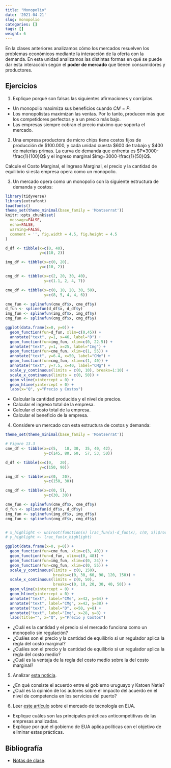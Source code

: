 ```yaml
---
title: "Monopolio"
date: '2021-04-21'
slug: monopolio
categories: []
tags: []
weight: 6
---
```



<style>
.twitter-tweet {
  margin: 0 auto;
}

</style>

En la clases anteriores analizamos cómo los mercados resuelven los problemas económicos mediante la interacción de la oferta con la demanda. En esta unidad analizamos las distintas formas en qué se puede dar esta interacción según el __poder de mercado__ que tienen consumidores y productores.


## Ejercicios


1. Explique porqué son falsas las siguientes afirmaciones y corríjalas.
- Un monopolio maximiza sus beneficios cuando $CM = P$.
- Los monopolistas maximizan las ventas. Por lo tanto, producen más que los competidores perfectos y a un precio más bajo.
- Las empresas siempre cobran el precio máximo que soporta el mercado.

2. Una empresa productora de micro chips tiene costos fijos de producción de $100.000, y cada unidad cuesta $600 de trabajo y $400 de materias primas. La curva de demanda que enfrenta es $P=3000-\frac{1}{100}Q$ y el ingreso marginal $Img=3000-\frac{1}{50}Q$. 

Calcule el Costo Marginal, el Ingreso Marginal, el precio y la cantidad de equilibrio si esta empresa opera como un monopolio. 

3. Un mercado opera como un monopolio con la siguiente estructura de demanda y costos:

```r
library(tidyverse)
library(extrafont)
loadfonts()
theme_set(theme_minimal(base_family = 'Montserrat'))
knitr::opts_chunk$set(
  message=FALSE, 
  echo=FALSE,
  warning=FALSE,
  comment = '', fig.width = 4.5, fig.height = 4.5
)


```

```r

d_df <- tibble(x=c(0, 40), 
               y=c(10, 2))

img_df <- tibble(x=c(0, 20),
               y=c(10, 2))

cmg_df <- tibble(x=c(2, 20, 30, 40),
                 y=c(1.1, 2, 4, 7))

cme_df <- tibble(x=c(0, 10, 20, 30, 50),
                 y=c(8, 5, 4, 4, 6))

cme_fun <- splinefun(cme_df$x, cme_df$y)
d_fun <- splinefun(d_df$x, d_df$y)
img_fun <- splinefun(img_df$x, img_df$y)
cmg_fun <- splinefun(cmg_df$x, cmg_df$y)

ggplot(data.frame(x=0, y=0)) + 
  geom_function(fun=d_fun, xlim=c(0,45)) +
  annotate("text", y=1, x=46, label="D") +
  geom_function(fun=img_fun, xlim=c(0, 22.5)) +
  annotate("text", y=1, x=25, label="Img") +
  geom_function(fun=cme_fun, xlim=c(1, 55)) +
  annotate("text", y=6.4, x=50, label="CMe") +
  geom_function(fun=cmg_fun, xlim=c(1, 40)) +
  annotate("text", y=7.5, x=40, label="CMg") +
  scale_y_continuous(limits = c(0, 10), breaks=1:10) +
  scale_x_continuous(limits = c(0, 50)) +
  geom_vline(xintercept = 0) +
  geom_hline(yintercept = 0) +
  labs(x="Q", y="Precio y Costos")
```


- Calcular la cantidad producida y el nivel de precios.
- Calcular el ingreso total de la empresa.
- Calcular el costo total de la empresa.
- Calcular el beneficio de la empresa.

4. Considere un mercado con esta estructura de costos y demanda:

```r


theme_set(theme_minimal(base_family = 'Montserrat'))

# Figure 13.3
cme_df <- tibble(x=c(5,   18, 30,  35, 40, 42), 
                 y=c(145, 80, 60,  57, 53, 50))

d_df <- tibble(x=c(0,   20),
               y=c(150, 90))

img_df <- tibble(x=c(0,  20),
                 y=c(150, 30))

cmg_df <- tibble(x=c(0, 5),
                 y=c(30, 30))

cme_fun <- splinefun(cme_df$x, cme_df$y)
d_fun <- splinefun(d_df$x, d_df$y)
img_fun <- splinefun(img_df$x, img_df$y)
cmg_fun <- splinefun(cmg_df$x, cmg_df$y)


# x_highlight <- uniroot(function(x) lrac_fun(x)-d_fun(x), c(0, 5))$root
# y_highlight <- lrac_fun(x_highlight)

ggplot(data.frame(x=0, y=0)) + 
  geom_function(fun=cme_fun, xlim=c(3, 40)) +
  geom_function(fun=d_fun, xlim=c(0, 48)) +
  geom_function(fun=img_fun, xlim=c(0, 24)) +
  geom_function(fun=cmg_fun, xlim=c(0, 55)) +
  scale_y_continuous(limits = c(0, 150),
                     breaks=c(0, 30, 60, 90, 120, 150)) +
  scale_x_continuous(limits = c(0, 50),
                     breaks=c(0, 10, 20, 30, 40, 50)) +
  geom_vline(xintercept = 0) +
  geom_hline(yintercept = 0) +
  annotate("text", label="CMe", x=42, y=64) +
  annotate("text", label="CMg", x=42, y=38) +
  annotate("text", label="D", x=50, y=8) +
  annotate("text", label="Img", x=28, y=8) +
  labs(title="", x="Q", y="Precio y Costos")

```

- ¿Cuál es la cantidad y el precio si el mercado funciona como un monopolio sin regulación?
- ¿Cuáles son el precio y la cantidad de equilibrio si un regulador aplica la regla del costo marginal?
- ¿Cuáles son el precio y la cantidad de equilibrio si un regulador aplica la regla del costo medio?
- ¿Cuál es la ventaja de la regla del costo medio sobre la del costo marginal?

5. Analizar [esta noticia](katoen_el_pais.pdf).

- ¿En qué consiste el acuerdo entre el gobierno uruguayo y Katoen Natie?
- ¿Cuál es la opinión de los autores sobre el impacto del acuerdo en el nivel de competencia en los servicios del puerto?

<!-- 6. Escuchar [esta entrevista](https://delsol.uy/notoquennada/sebastianfleitas/defensa-de-la-competencia-perdio-prestigio-en-caso-con-philip-morris-1) y contestar las siguientes preguntas: -->

<!-- -  ¿Por qué práctica anticompetitiva fue denunciada la filial uruguaya de Philip Morris? ¿En qué consiste esta práctica? ¿Cuál fue el resultado de la denuncia? -->
<!-- - ¿Qué argumentos hay a favor de que las acciones de Philip Morris son anticompetitivas? ¿Y en contra? -->
<!-- - ¿Cuál es el diagnóstico del entrevistado sobre el funcionamiento actual de la Comisión de Defensa de la Competencia? -->


6. Leer [este artículo](https://www.vox.com/recode/2020/10/6/21505027/congress-big-tech-antitrust-report-facebook-google-amazon-apple-mark-zuckerberg-jeff-bezos-tim-cook) sobre el mercado de tecnología en EUA.

- Explique cuáles son las principales prácticas anticompetitivas de las empresas analizadas. 
- Explique por qué el gobierno de EUA aplica políticas con el objetivo de eliminar estas prácticas.

## Bibliografía

-  [Notas de clase ](https://monopolio--diapos-econ.netlify.app/).